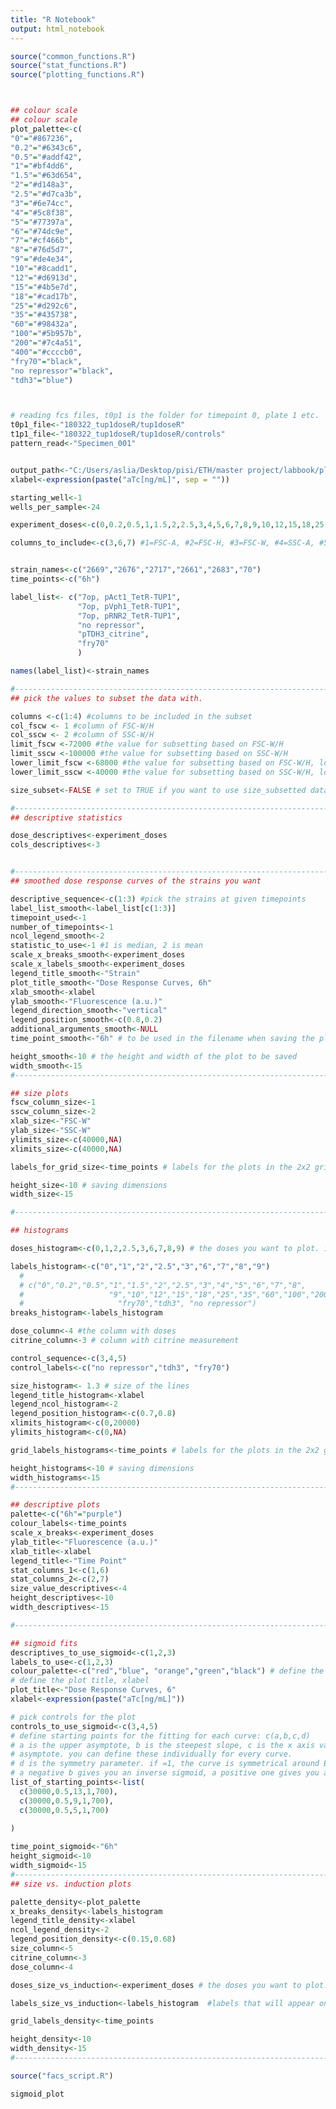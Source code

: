 ---
title: "R Notebook"
output: html_notebook
---


```{r set parameters}

source("common_functions.R")
source("stat_functions.R")
source("plotting_functions.R")



## colour scale
## colour scale
plot_palette<-c(
"0"="#867236",
"0.2"="#6343c6",
"0.5"="#addf42",
"1"="#bf4dd6",
"1.5"="#63d654",
"2"="#d148a3",
"2.5"="#d7ca3b",
"3"="#6e74cc",
"4"="#5c8f38",
"5"="#77397a",
"6"="#74dc9e",
"7"="#cf466b",
"8"="#76d5d7",
"9"="#de4e34",
"10"="#8cadd1",
"12"="#d6913d",
"15"="#4b5e7d",
"18"="#cad17b",
"25"="#d292c6",
"35"="#435738",
"60"="#98432a",
"100"="#5b957b",
"200"="#7c4a51",
"400"="#ccccb0",
"fry70"="black",
"no repressor"="black",
"tdh3"="blue")



# reading fcs files, t0p1 is the folder for timepoint 0, plate 1 etc.
t0p1_file<-"180322_tup1doseR/tup1doseR"
t1p1_file<-"180322_tup1doseR/tup1doseR/controls"
pattern_read<-"Specimen_001"


output_path<-"C:/Users/aslia/Desktop/pisi/ETH/master project/labbook/plots/march18/180322_tup1doseR" # for saving plots
xlabel<-expression(paste("aTc[ng/mL]", sep = "")) 

starting_well<-1
wells_per_sample<-24

experiment_doses<-c(0,0.2,0.5,1,1.5,2,2.5,3,4,5,6,7,8,9,10,12,15,18,25,35,60,100,200,400)

columns_to_include<-c(3,6,7) #1=FSC-A, #2=FSC-H, #3=FSC-W, #4=SSC-A, #5=SSC-H, #6=SSC-W, #7= 488 [C]-H


strain_names<-c("2669","2676","2717","2661","2683","70") 
time_points<-c("6h")

label_list<- c("7op, pAct1_TetR-TUP1",
               "7op, pVph1_TetR-TUP1", 
               "7op, pRNR2_TetR-TUP1",
               "no repressor",
               "pTDH3_citrine",
               "fry70"
               )

names(label_list)<-strain_names

#---------------------------------------------------------------------------------------------------------------
## pick the values to subset the data with. 

columns <-c(1:4) #columns to be included in the subset
col_fscw <- 1 #column of FSC-W/H
col_sscw <- 2 #column of SSC-W/H
limit_fscw <-72000 #the value for subsetting based on FSC-W/H
limit_sscw <-100000 #the value for subsetting based on SSC-W/H
lower_limit_fscw <-68000 #the value for subsetting based on FSC-W/H, lower limit
lower_limit_sscw <-40000 #the value for subsetting based on SSC-W/H, lower limit

size_subset<-FALSE # set to TRUE if you want to use size_subsetted data, otherwise false.

#---------------------------------------------------------------------------------------------------------------
## descriptive statistics

dose_descriptives<-experiment_doses
cols_descriptives<-3


#---------------------------------------------------------------------------------------------------------------
## smoothed dose response curves of the strains you want

descriptive_sequence<-c(1:3) #pick the strains at given timepoints
label_list_smooth<-label_list[c(1:3)]
timepoint_used<-1
number_of_timepoints<-1
ncol_legend_smooth<-2
statistic_to_use<-1 #1 is median, 2 is mean
scale_x_breaks_smooth<-experiment_doses
scale_x_labels_smooth<-experiment_doses
legend_title_smooth<-"Strain"
plot_title_smooth<-"Dose Response Curves, 6h"
xlab_smooth<-xlabel
ylab_smooth<-"Fluorescence (a.u.)"
legend_direction_smooth<-"vertical"
legend_position_smooth<-c(0.8,0.2)
additional_arguments_smooth<-NULL
time_point_smooth<-"6h" # to be used in the filename when saving the plot.

height_smooth<-10 # the height and width of the plot to be saved
width_smooth<-15
#---------------------------------------------------------------------------------------------------------------

## size plots
fscw_column_size<-1
sscw_column_size<-2
xlab_size<-"FSC-W"
ylab_size<-"SSC-W"
ylimits_size<-c(40000,NA)
xlimits_size<-c(40000,NA)

labels_for_grid_size<-time_points # labels for the plots in the 2x2 grid

height_size<-10 # saving dimensions
width_size<-15

#---------------------------------------------------------------------------------------------------------------

## histograms

doses_histogram<-c(0,1,2,2.5,3,6,7,8,9) # the doses you want to plot. if you change this, you should change the labels as well

labels_histogram<-c("0","1","2","2.5","3","6","7","8","9")
  #
  # c("0","0.2","0.5","1","1.5","2","2.5","3","4","5","6","7","8",
  #                   "9","10","12","15","18","25","35","60","100","200","400",
  #                     "fry70","tdh3", "no repressor") 
breaks_histogram<-labels_histogram

dose_column<-4 #the column with doses 
citrine_column<-3 # column with citrine measurement

control_sequence<-c(3,4,5)
control_labels<-c("no repressor","tdh3", "fry70")

size_histogram<- 1.3 # size of the lines
legend_title_histogram<-xlabel
legend_ncol_histogram<-2
legend_position_histogram<-c(0.7,0.8)
xlimits_histogram<-c(0,20000)
ylimits_histogram<-c(0,NA)

grid_labels_histograms<-time_points # labels for the plots in the 2x2 grid

height_histograms<-10 # saving dimensions
width_histograms<-15
#---------------------------------------------------------------------------------------------------------------

## descriptive plots
palette<-c("6h"="purple")
colour_labels<-time_points
scale_x_breaks<-experiment_doses
ylab_title<-"Fluorescence (a.u.)"
xlab_title<-xlabel
legend_title<-"Time Point"
stat_columns_1<-c(1,6)
stat_columns_2<-c(2,7)
size_value_descriptives<-4
height_descriptives<-10
width_descriptives<-15

#----------------------------------------------------------------------------------------------------------

## sigmoid fits
descriptives_to_use_sigmoid<-c(1,2,3)
labels_to_use<-c(1,2,3)
colour_palette<-c("red","blue", "orange","green","black") # define the colour palette for plotting
# define the plot title, xlabel
plot_title<-"Dose Response Curves, 6"
xlabel<-expression(paste("aTc[ng/mL]"))

# pick controls for the plot
controls_to_use_sigmoid<-c(3,4,5)
# define starting points for the fitting for each curve: c(a,b,c,d)
# a is the upper asymptote, b is the steepest slope, c is the x axis value at b, e is the lower 
# asymptote. you can define these individually for every curve. 
# d is the symmetry parameter. if =1, the curve is symmetrical around EC50. 
# a negative b gives you an inverse sigmoid, a positive one gives you a sigmoid. or does it? 
list_of_starting_points<-list(
  c(30000,0.5,13,1,700),
  c(30000,0.5,9,1,700),
  c(30000,0.5,5,1,700)
  
)

time_point_sigmoid<-"6h"
height_sigmoid<-10
width_sigmoid<-15
#----------------------------------------------------------------------------------------------------------
## size vs. induction plots

palette_density<-plot_palette
x_breaks_density<-labels_histogram
legend_title_density<-xlabel
ncol_legend_density<-2
legend_position_density<-c(0.15,0.68)
size_column<-5
citrine_column<-3
dose_column<-4

doses_size_vs_induction<-experiment_doses # the doses you want to plot. if you change this, you should change the manual colour scale inside the function as well. 

labels_size_vs_induction<-labels_histogram  #labels that will appear on the legend, and that determine the colour_scale_manual mappings. If you change anything here, change it in the colour scale inside the function as well. 

grid_labels_density<-time_points

height_density<-10
width_density<-15
#---------------------------------------------------------------------------------------------------------------

```


```{r}
source("facs_script.R")

sigmoid_plot


```




